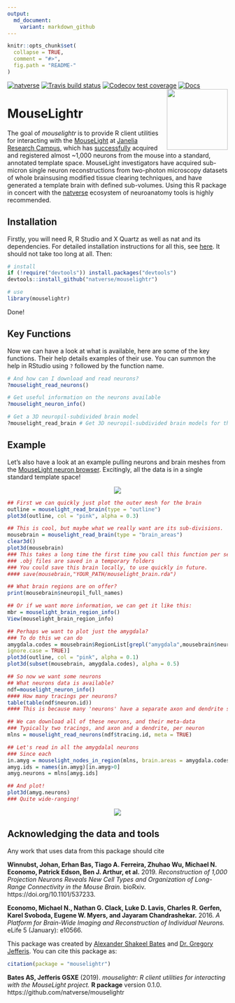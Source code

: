 ```yaml
---
output:
  md_document:
    variant: markdown_github
---
```

<!-- README.md is generated from README.Rmd. Please edit that file -->

```r
knitr::opts_chunk$set(
  collapse = TRUE,
  comment = "#>",
  fig.path = "README-"
)
```
[![natverse](https://img.shields.io/badge/natverse-Part%20of%20the%20natverse-a241b6)](https://natverse.github.io)
[![Travis build status](https://travis-ci.org/natverse/mouselightr.svg?branch=master)](https://travis-ci.org/natverse/mouselightr)
[![Codecov test coverage](https://codecov.io/gh/natverse/mouselightr/branch/master/graph/badge.svg)](https://codecov.io/gh/natverse/mouselightr?branch=master)
[![Docs](https://img.shields.io/badge/docs-100%25-brightgreen.svg)](http://jefferislab.github.io/mouselightr/reference/)
<img src="man/figures/logo.svg" align="right" height="139" />

# MouseLightr

The goal of *mouselightr* is to provide R client utilities for interacting with the [MouseLight](http://mouselight.janelia.org/) at [Janelia Research Campus](https://www.janelia.org/), which has [successfully](https://www.cell.com/neuron/pdfExtended/S0896-6273(19)30391-5) acquired and registered almost ~1,000 neurons from the mouse into a standard, annotated template space. MouseLight investigators have acquired sub-micron single neuron reconstructions from two-photon microscopy datasets of whole brainsusing modified tissue clearing techniques, and have generated a template brain with defined sub-volumes. Using this R package in concert with the [natverse](https://github.com/natverse/natverse) ecosystem of neuroanatomy tools is highly recommended. 

## Installation

Firstly, you will need R, R Studio and X Quartz as well as nat and its dependencies. For detailed installation instructions for all this, see [here](https://jefferis.github.io/nat/articles/Installation.html). It should not take too long at all. Then:

```r
# install
if (!require("devtools")) install.packages("devtools")
devtools::install_github("natverse/mouselightr")

# use 
library(mouselightr)
```

Done!

## Key Functions

Now we can have a look at what is available, here are some of the key functions. Their help details examples of their use. You can summon the help in RStudio using `?` followed by the function name.

```r
# And how can I download and read neurons?
?mouselight_read_neurons()

# Get useful information on the neurons available
?mouselight_neuron_info()

# Get a 3D neuropil-subdivided brain model
?mouselight_read_brain # Get 3D neuropil-subdivided brain models for those brainspaces
```

## Example

Let's also have a look at an example pulling neurons and brain meshes from the [MouseLight neuron browser](https://mouselightr.neuro.mpg.de). Excitingly, all the data is in a single standard template space!

<p align="center">
  <img src="inst/images/mouselight_neuropils.png" />
</p>

```r
## First we can quickly just plot the outer mesh for the brain
outline = mouselight_read_brain(type = "outline")
plot3d(outline, col = "pink", alpha = 0.3)

## This is cool, but maybe what we really want are its sub-divisions.
mousebrain = mouselight_read_brain(type = "brain_areas")
clear3d()
plot3d(mousebrain)
### This takes a long time the first time you call this function per session
### .obj files are saved in a temporary folders
### You could save this brain locally, to use quickly in future.
#### save(mousebrain,"YOUR_PATH/mouselight_brain.rda")

## What brain regions are on offer?
print(mousebrain$neuropil_full_names)

## Or if we want more information, we can get it like this:
mbr = mouselight_brain_region_info()
View(mouselight_brain_region_info)

## Perhaps we want to plot just the amygdala?
### To do this we can do
amygdala.codes = mousebrain$RegionList[grepl("amygdala",mousebrain$neuropil_full_names,
ignore.case = TRUE)]
plot3d(outline, col = "pink", alpha = 0.1)
plot3d(subset(mousebrain, amygdala.codes), alpha = 0.5)

## So now we want some neurons
## What neurons data is available?
ndf=mouselight_neuron_info()
#### How many tracings per neurons?
table(table(ndf$neuron.id))
#### This is because many 'neurons' have a separate axon and dendrite skeleton 

## We can download all of these neurons, and their meta-data
### Typically two tracings, and axon and a dendrite, per neuron
mlns = mouselight_read_neurons(ndf$tracing.id, meta = TRUE)

## Let's read in all the amygdalal neurons
### Since each 
in.amyg = mouselight_nodes_in_region(mlns, brain.areas = amygdala.codes, labels = NULL)
amyg.ids = names(in.amyg)[in.amyg>0]
amyg.neurons = mlns[amyg.ids]

## And plot!
plot3d(amyg.neurons)
### Quite wide-ranging!
```

<p align="center">
  <img src="inst/images/mouselight_neurons.png" />
</p>

## Acknowledging the data and tools

Any work that uses data  from this package should cite

**Winnubst, Johan, Erhan Bas, Tiago A. Ferreira, Zhuhao Wu, Michael N. Economo, Patrick Edson, Ben J. Arthur, et al.** 2019. *Reconstruction of 1,000 Projection Neurons Reveals New Cell Types and Organization of Long-Range Connectivity in the Mouse Brain.* bioRxiv. https://doi.org/10.1101/537233.

**Economo, Michael N., Nathan G. Clack, Luke D. Lavis, Charles R. Gerfen, Karel Svoboda, Eugene W. Myers, and Jayaram Chandrashekar.** 2016. *A Platform for Brain-Wide Imaging and Reconstruction of Individual Neurons.* eLife 5 (January): e10566.

This package was created by [Alexander Shakeel Bates](https://scholar.google.com/citations?user=BOVTiXIAAAAJ&hl=en) and [Dr. Gregory Jefferis](https://en.wikipedia.org/wiki/Gregory_Jefferis). You can cite this package as:

```r
citation(package = "mouselightr")
```

**Bates AS, Jefferis GSXE** (2019). *mouselightr: R client utilities for interacting with the MouseLight project.* **R package** version 0.1.0. https://github.com/natverse/mouselightr

